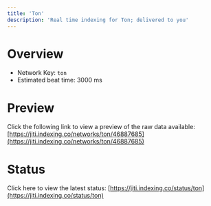 ```yaml
---
title: 'Ton'
description: 'Real time indexing for Ton; delivered to you'
---
```


# Overview
- Network Key: `ton`
- Estimated beat time: 3000 ms

# Preview
Click the following link to view a preview of the raw data available: [https://jiti.indexing.co/networks/ton/46887685](https://jiti.indexing.co/networks/ton/46887685)

# Status
Click here to view the latest status: [https://jiti.indexing.co/status/ton](https://jiti.indexing.co/status/ton)
